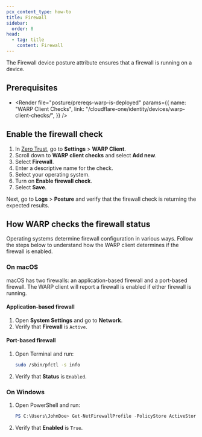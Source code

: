 ```yaml
---
pcx_content_type: how-to
title: Firewall
sidebar:
  order: 8
head:
  - tag: title
    content: Firewall
---
```



The Firewall device posture attribute ensures that a firewall is running on a device.

## Prerequisites

- <Render
  	file="posture/prereqs-warp-is-deployed"
  	params={{
  		name: "WARP Client Checks",
  		link: "/cloudflare-one/identity/devices/warp-client-checks/",
  	}}
  />

## Enable the firewall check

1. In [Zero Trust](https://one.dash.cloudflare.com), go to **Settings** > **WARP Client**.
2. Scroll down to **WARP client checks** and select **Add new**.
3. Select **Firewall**.
4. Enter a descriptive name for the check.
5. Select your operating system.
6. Turn on **Enable firewall check**.
7. Select **Save**.

Next, go to **Logs** > **Posture** and verify that the firewall check is returning the expected results.

## How WARP checks the firewall status

Operating systems determine firewall configuration in various ways. Follow the steps below to understand how the WARP client determines if the firewall is enabled.

### On macOS

macOS has two firewalls: an application-based firewall and a port-based firewall. The WARP client will report a firewall is enabled if either firewall is running.

#### Application-based firewall

1. Open **System Settings** and go to **Network**.
2. Verify that **Firewall** is `Active`.

#### Port-based firewall

1. Open Terminal and run:

   ```sh
   sudo /sbin/pfctl -s info
   ```

2. Verify that **Status** is `Enabled`.

### On Windows

1. Open PowerShell and run:

   ```powershell
   PS C:\Users\JohnDoe> Get-NetFirewallProfile -PolicyStore ActiveStore -Name Public
   ```

2. Verify that **Enabled** is `True`.

